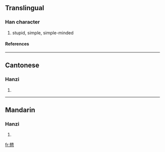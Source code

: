 {{see|戇}}

==Translingual==
===Han character===
{{Han char|rn=61|rad=心|as=21|sn=25|four=|canj=卜人心 (YOP)}}
# stupid, simple, simple-minded
====References====
{{Han ref|kx=0409.291|hdz=42372.240|uh=6206|ud=25094}}

----
==Cantonese==
===Hanzi===
{{yue-hanzi|jyut=|y=jong3, ngong6}}
# {{defn|Cantonese}}

----
==Mandarin==
===Hanzi===
{{cmn-hanzi|tra=戇|pin=[[gàng]] ([[gang4]]), [[zhuàng]] ([[zhuang4]])|wg=kang<sup>4</sup>, chuang<sup>4</sup>}}
# {{defn|Mandarin}}

[[fr:戆]]